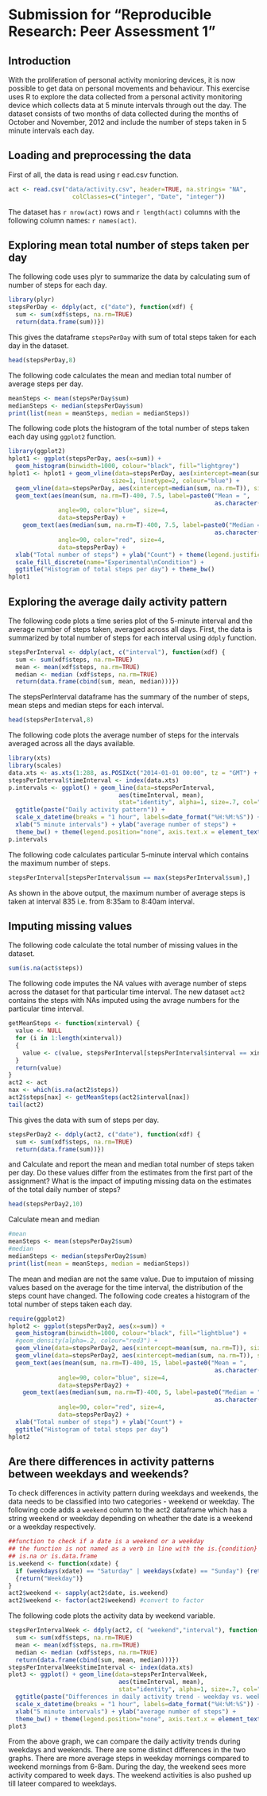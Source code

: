 # Submission for "Reproducible Research: Peer Assessment 1"

## Introduction

With the proliferation of personal activity monioring devices, it is now possible to get data on personal movements and behaviour. This exercise uses R to explore the data collected from a personal activity monitoring device which collects data at 5 minute intervals through out the day. The dataset consists of two months of data collected during the months of October and November, 2012 and include the number of steps taken in 5 minute intervals each day.

## Loading and preprocessing the data
First of all, the data is read using r
ead.csv function.

```r
act <- read.csv("data/activity.csv", header=TRUE, na.strings= "NA",
                  colClasses=c("integer", "Date", "integer"))
```

The dataset has `r nrow(act)` rows and `r length(act)` columns with the following column names: `r names(act)`.

## Exploring mean total number of steps taken per day
The following code uses plyr to summarize the data by calculating sum of number of steps for each day.

```r
library(plyr)
stepsPerDay <- ddply(act, c("date"), function(xdf) {
  sum <- sum(xdf$steps, na.rm=TRUE)
  return(data.frame(sum))})
```

This gives the dataframe ```stepsPerDay``` with sum of total steps taken for each day in the dataset.

```r
head(stepsPerDay,8)
```

The following code calculates the mean and median total number of average steps per day.

```r
meanSteps <- mean(stepsPerDay$sum)
medianSteps <- median(stepsPerDay$sum)
print(list(mean = meanSteps, median = medianSteps))
```

The following code plots the histogram of the total number of steps taken each day using ```ggplot2``` function.

```r
library(ggplot2)
hplot1 <- ggplot(stepsPerDay, aes(x=sum)) +
  geom_histogram(binwidth=1000, colour="black", fill="lightgrey")
hplot1 <- hplot1 + geom_vline(data=stepsPerDay, aes(xintercept=mean(sum, na.rm=T)),
                             size=1, linetype=2, colour="blue") +
  geom_vline(data=stepsPerDay, aes(xintercept=median(sum, na.rm=T)), size=1, linetype=2, colour="red") +
  geom_text(aes(mean(sum, na.rm=T)-400, 7.5, label=paste0("Mean = ",
                                                          as.character(round(mean(sum, na.rm=T)),2))),
              angle=90, color="blue", size=4,
              data=stepsPerDay) +
    geom_text(aes(median(sum, na.rm=T)-400, 7.5, label=paste0("Median = ",
                                                          as.character(round(median(sum, na.rm=T)),2))),
              angle=90, color="red", size=4,
              data=stepsPerDay) +
  xlab("Total number of steps") + ylab("Count") + theme(legend.justification = 'right', legend.position=c(0.25,0.3)) +
  scale_fill_discrete(name="Experimental\nCondition") +
  ggtitle("Histogram of total steps per day") + theme_bw()
hplot1
```

## Exploring the average daily activity pattern

The following code plots a time series plot of the 5-minute interval and the average number of steps taken, averaged across all days. First, the data is summarized by total number of steps for each interval using ```ddply``` function. 

```r
stepsPerInterval <- ddply(act, c("interval"), function(xdf) {
  sum <- sum(xdf$steps, na.rm=TRUE)
  mean <- mean(xdf$steps, na.rm=TRUE)
  median <- median (xdf$steps, na.rm=TRUE)
  return(data.frame(cbind(sum, mean, median)))})
```

The stepsPerInterval dataframe has the summary of the number of steps, mean steps and median steps for each interval.

```r
head(stepsPerInterval,8)
```

The following code plots the average number of steps for the intervals averaged across all the days available.


```r
library(xts)
library(scales)
data.xts <- as.xts(1:288, as.POSIXct("2014-01-01 00:00", tz = "GMT") + 60 * 5 * (0:287))
stepsPerInterval$timeInterval <- index(data.xts)
p.intervals <- ggplot() + geom_line(data=stepsPerInterval,
                               aes(timeInterval, mean),
                               stat="identity", alpha=1, size=.7, col="brown") +
  ggtitle(paste("Daily activity pattern")) +
  scale_x_datetime(breaks = "1 hour", labels=date_format("%H:%M:%S")) +
  xlab("5 minute intervals") + ylab("average number of steps") +
  theme_bw() + theme(legend.position="none", axis.text.x = element_text(angle = 90, hjust = 1))
p.intervals
```


The following code calculates particular 5-minute interval which contains the maximum number of steps.

```r
stepsPerInterval[stepsPerInterval$sum == max(stepsPerInterval$sum),]
```
As shown in the above output, the maximum number of average steps is taken at interval 835 i.e. from 8:35am to 8:40am interval.

## Imputing missing values

The following code calculate the total number of missing values in the dataset.

```r
sum(is.na(act$steps))
```

The following code imputes the NA values with average number of steps across the dataset for that particular time interval. The new dataset ```act2``` contains the steps with NAs imputed using the avrage numbers for the particular time interval.

```r
getMeanSteps <- function(xinterval) {
  value <- NULL
  for (i in 1:length(xinterval))
  {
    value <- c(value, stepsPerInterval[stepsPerInterval$interval == xinterval[i], c(3)])
  }
  return(value)
}
act2 <- act
nax <- which(is.na(act2$steps))
act2$steps[nax] <- getMeanSteps(act2$interval[nax])
tail(act2)
```

 
This gives the data with sum of steps per day.

```r
stepsPerDay2 <- ddply(act2, c("date"), function(xdf) {
  sum <- sum(xdf$steps, na.rm=TRUE)
  return(data.frame(sum))})
```

and Calculate and report the mean and median total number of steps taken per day. Do these values differ from the estimates from the first part of the assignment? What is the impact of imputing missing data on the estimates of the total daily number of steps?

```r
head(stepsPerDay2,10)
```
Calculate mean and median
```r
#mean
meanSteps <- mean(stepsPerDay2$sum)
#median
medianSteps <- median(stepsPerDay2$sum)
print(list(mean = meanSteps, median = medianSteps))
```

The mean and median are not the same value. Due to imputaion of missing values based on the average for the time interval, the distribution of the steps count have changed. The following code creates a histogram of the total number of steps taken each day.

```r
require(ggplot2)
hplot2 <- ggplot(stepsPerDay2, aes(x=sum)) +
  geom_histogram(binwidth=1000, colour="black", fill="lightblue") +
  #geom_density(alpha=.2, colour="red3") +
  geom_vline(data=stepsPerDay2, aes(xintercept=mean(sum, na.rm=T)), size=1, linetype=2, colour="blue") +
  geom_vline(data=stepsPerDay2, aes(xintercept=median(sum, na.rm=T)), size=1, linetype=3, colour="red") +
  geom_text(aes(mean(sum, na.rm=T)-400, 15, label=paste0("Mean = ",
                                                          as.character(round(mean(sum, na.rm=T)),2))),
              angle=90, color="blue", size=4,
              data=stepsPerDay2) +
    geom_text(aes(median(sum, na.rm=T)-400, 5, label=paste0("Median = ",
                                                          as.character(round(median(sum, na.rm=T)),2))),
              angle=90, color="red", size=4,
              data=stepsPerDay2) +
  xlab("Total number of steps") + ylab("Count") +
  ggtitle("Histogram of total steps per day")
hplot2
```

## Are there differences in activity patterns between weekdays and weekends?

To check differences in activity pattern during weekdays and weekends, the data needs to be classified into two categories - weekend or weekday. The following code adds a ```weekend``` column to the act2 dataframe which has a string weekend or weekday depending on wheather the date is a weekend or a weekday respectively.

```r
##function to check if a date is a weekend or a weekday
## the function is not named as a verb in line with the is.{condition} format as in
## is.na or is.data.frame
is.weekend <- function(xdate) {
  if (weekdays(xdate) == "Saturday" | weekdays(xdate) == "Sunday") {return("Weekend")} else
  {return("Weekday")}
}
act2$weekend <- sapply(act2$date, is.weekend)
act2$weekend <- factor(act2$weekend) #convert to factor
```

The following code plots the activity data by weekend variable.

```r
stepsPerIntervalWeek <- ddply(act2, c( "weekend","interval"), function(xdf) {
  sum <- sum(xdf$steps, na.rm=TRUE)
  mean <- mean(xdf$steps, na.rm=TRUE)
  median <- median (xdf$steps, na.rm=TRUE)
  return(data.frame(cbind(sum, mean, median)))})
stepsPerIntervalWeek$timeInterval <- index(data.xts)
plot3 <- ggplot() + geom_line(data=stepsPerIntervalWeek,
                               aes(timeInterval, mean),
                               stat="identity", alpha=1, size=.7, col="brown") +
  ggtitle(paste("Differences in daily activity trend - weekday vs. weekend")) +
  scale_x_datetime(breaks = "1 hour", labels=date_format("%H:%M:%S")) +
  xlab("5 minute intervals") + ylab("average number of steps") +
  theme_bw() + theme(legend.position="none", axis.text.x = element_text(angle = 90, hjust = 1)) + facet_wrap(~weekend, ncol=1)
plot3
```

From the above graph, we can compare the daily activity trends during weekdays and weekends. There are some distinct differences in the two graphs. There are more average steps in weekday mornings compared to weekend mornings from 6-8am. During the day, the weekend sees more activity compared to week days. The weekend activities is also pushed up till lateer compared to weekdays.



